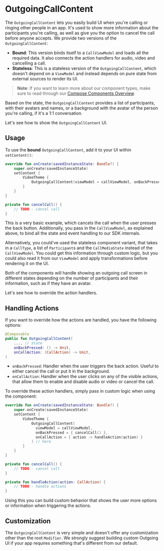 # OutgoingCallContent

The `OutgoingCallContent` lets you easily build UI when you're calling or ringing other people in an app. It's used to show more information about the participants you're calling, as well as give you the option to cancel the call before anyone accepts. We provide two versions of the `OutgoingCallContent`:

- **Bound**: This version binds itself to a `CallViewModel` and loads all the required data. It also connects the action handlers for audio, video and cancelling a call.
- **Stateless**: This is a stateless version of the `OutgoingCallContent`, which doesn't depend on a `ViewModel` and instead depends on pure state from external sources to render its UI.

> **Note**: If you want to learn more about our component types, make sure to read through our [Compose Components Overview](../../01-overview.mdx).

Based on the state, the `OutgoingCallContent` provides a list of participants, with their avatars and names, or a background with the avatar of the person you're calling, if it's a 1:1 conversation.

Let's see how to show the `OutgoingCallContent` UI.

## Usage

To use the **bound** `OutgoingCallContent`, add it to your UI within `setContent()`:

```kotlin
override fun onCreate(savedInstanceState: Bundle?) {
    super.onCreate(savedInstanceState)
    setContent {
        VideoTheme {
            OutgoingCallContent(viewModel = callViewModel, onBackPressed = { cancelCall() }) // here
        }
    }
}

private fun cancelCall() {
    // TODO - cancel call
}
```

This is a very basic example, which cancels the call when the user presses the back button. Additionally, you pass in the `CallViewModel`, as explained above, to bind all the state and event handling to our SDK internals.

Alternatively, you could've used the stateless component variant, that takes in a `CallType`, a list of `Participant`s and the `CallMediaState` instead of the `CallViewModel`. You could get this information through custom logic, but you could also read it from our `ViewModel` and apply transformations before rendering it on the UI.

Both of the components will handle showing an outgoing call screen in different states depending on the number of participants and their information, such as if they have an avatar.

Let's see how to override the action handlers.

## Handling Actions

If you want to override how the actions are handled, you have the following options:

```kotlin
@Composable
public fun OutgoingCallContent(
  	..., // State
    onBackPressed: () -> Unit,
    onCallAction: (CallAction) -> Unit,
)
```

- `onBackPressed`: Handler when the user triggers the back action. Useful to either cancel the call or put it in the background.
- `onCallAction`: Handler when the user clicks on any of the visible actions, that allow them to enable and disable audio or video or cancel the call.

To override these action handlers, simply pass in custom logic when using the component:

```kotlin
override fun onCreate(savedInstanceState: Bundle?) {
    super.onCreate(savedInstanceState)
    setContent {
        VideoTheme {
            OutgoingCallContent(
              viewModel = callViewModel,
              onBackPressed = { cancelCall() },
              onCallAction = { action -> handleAction(action) }
            ) // here
        }
    }
}

private fun cancelCall() {
    // TODO - cancel call
}

private fun handleAction(action: CallAction) {
    // TODO - handle actions
}
```

Using this you can build custom behavior that shows the user more options or information when triggering the actions.

## Customization

The `OutgoingCallContent` is very simple and doesn't offer any customization other than the root `Modifier`. We strongly suggest building custom Outgoing UI if your app requires something that's different from our default.
